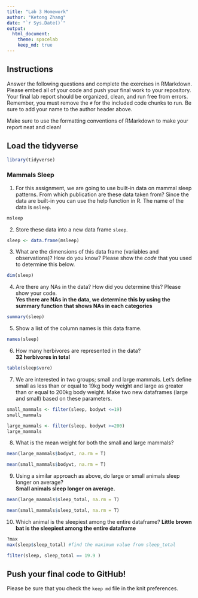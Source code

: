 ```yaml
---
title: "Lab 3 Homework"
author: "Ketong Zhang"
date: "`r Sys.Date()`"
output:
  html_document: 
    theme: spacelab
    keep_md: true
---
```


## Instructions
Answer the following questions and complete the exercises in RMarkdown. Please embed all of your code and push your final work to your repository. Your final lab report should be organized, clean, and run free from errors. Remember, you must remove the `#` for the included code chunks to run. Be sure to add your name to the author header above.  

Make sure to use the formatting conventions of RMarkdown to make your report neat and clean!  

## Load the tidyverse
```r
library(tidyverse)
```

### Mammals Sleep  
1. For this assignment, we are going to use built-in data on mammal sleep patterns. From which publication are these data taken from? Since the data are built-in you can use the help function in R. The name of the data is `msleep`.  
```r
msleep 
```

2. Store these data into a new data frame `sleep`.  
```r
sleep <- data.frame(msleep)
```

3. What are the dimensions of this data frame (variables and observations)? How do you know? Please show the *code* that you used to determine this below.  
```r
dim(sleep)
```

4. Are there any NAs in the data? How did you determine this? Please show your code.  
**Yes there are NAs in the data, we determine this by using the summary function that shows NAs in each categories**
```r
summary(sleep)
```

5. Show a list of the column names is this data frame.
```r
names(sleep)
```

6. How many herbivores are represented in the data?  
**32 herbivores in total**
```r
table(sleep$vore)
```

7. We are interested in two groups; small and large mammals. Let's define small as less than or equal to 19kg body weight and large as greater than or equal to 200kg body weight. Make two new dataframes (large and small) based on these parameters.
```r
small_mammals <- filter(sleep, bodywt <=19)
small_mammals
```

```r
large_mammals <- filter(sleep, bodywt >=200)
large_mammals
```

8. What is the mean weight for both the small and large mammals?
```r
mean(large_mammals$bodywt, na.rm = T)
```

```r
mean(small_mammals$bodywt, na.rm = T)
```

9. Using a similar approach as above, do large or small animals sleep longer on average?  
**Small animals sleep longer on average.**
```r
mean(large_mammals$sleep_total, na.rm = T)
```

```r
mean(small_mammals$sleep_total, na.rm = T)
```


10. Which animal is the sleepiest among the entire dataframe?
**Little brown bat is the sleepiest among the entire dataframe**
```r
?max
max(sleep$sleep_total) #find the maximum value from sleep_total
```

```r
filter(sleep, sleep_total == 19.9 )
```


## Push your final code to GitHub!
Please be sure that you check the `keep md` file in the knit preferences.   